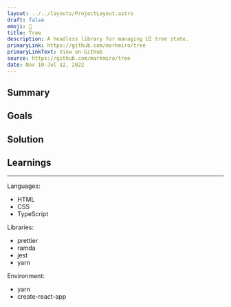 ```yaml
---
layout: ../../layouts/ProjectLayout.astro
draft: false
emoji: 🌲
title: Tree
description: A headless library for managing UI tree state.
primaryLink: https://github.com/markmiro/tree
primaryLinkText: View on GitHub
source: https://github.com/markmiro/tree
date: Nov 10-Jul 12, 2022
---
```


## Summary



## Goals



## Solution



## Learnings



---

Languages:

- HTML
- CSS
- TypeScript

Libraries:

- prettier
- ramda
- jest
- yarn

Environment:

- yarn
- create-react-app
